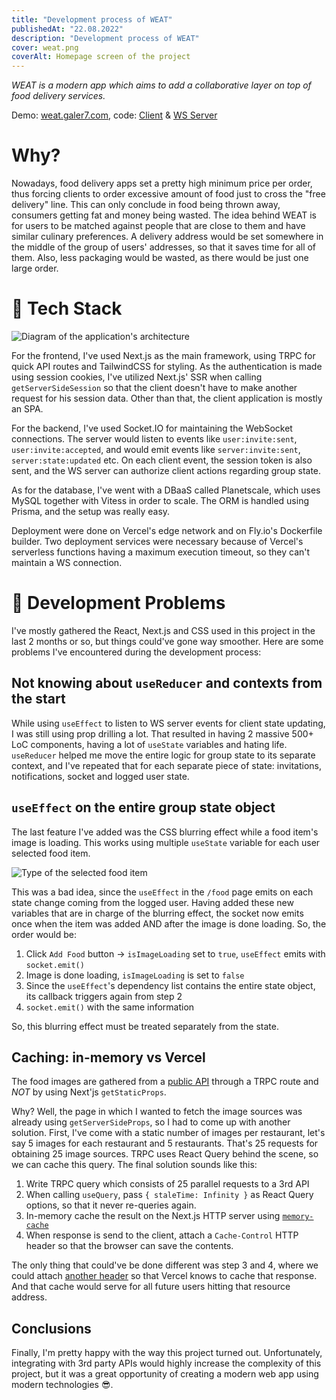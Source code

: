 ```yaml
---
title: "Development process of WEAT"
publishedAt: "22.08.2022"
description: "Development process of WEAT"
cover: weat.png
coverAlt: Homepage screen of the project
---
```


<Loom />

_WEAT is a modern app which aims to add a collaborative layer on top of food delivery services._

Demo: <a href="https://weat.galer7.com" target="_blank">weat.galer7.com</a>,
code: <a href="https://github.com/galer7/weat" target="_blank">Client</a> & <a href="https://github.com/galer7/weat-ws" target="_blank">WS Server</a>

# Why?

Nowadays, food delivery apps set a pretty high minimum price per order, thus forcing clients to order excessive amount of food just to cross the "free delivery" line. This can only conclude in food being thrown away, consumers getting fat and money being wasted.
The idea behind WEAT is for users to be matched against people that are close to them and have similar culinary preferences. A delivery address would be set somewhere in the middle of the group of users' addresses, so that it saves time for all of them. Also, less packaging would be wasted, as there would be just one large order.

# 🧫 Tech Stack

<Image src="/weat/weat-arch.png" h="h-96" alt="Diagram of the application's architecture"/>

For the frontend, I've used Next.js as the main framework, using TRPC for quick API routes and TailwindCSS for styling.
As the authentication is made using session cookies, I've utilized Next.js' SSR when calling `getServerSideSession` so that the client doesn't have to make another request for his session data. Other than that, the client application is mostly an SPA.

For the backend, I've used Socket.IO for maintaining the WebSocket connections. The server would listen to events like `user:invite:sent`, `user:invite:accepted`, and would emit events like `server:invite:sent`, `server:state:updated` etc.
On each client event, the session token is also sent, and the WS server can authorize client actions regarding group state.

As for the database, I've went with a DBaaS called Planetscale, which uses MySQL together with Vitess in order to scale. The ORM is handled using Prisma, and the setup was really easy.

Deployment were done on Vercel's edge network and on Fly.io's Dockerfile builder. Two deployment services were necessary because of Vercel's serverless functions having a maximum execution timeout, so they can't maintain a WS connection.

# 👥 Development Problems

I've mostly gathered the React, Next.js and CSS used in this project in the last 2 months or so, but things could've gone way smoother. Here are some problems I've encountered during the development process:

## Not knowing about `useReducer` and contexts from the start

While using `useEffect` to listen to WS server events for client state updating, I was still using prop drilling a lot. That resulted in having 2 massive 500+ LoC components, having a lot of `useState` variables and hating life.
`useReducer` helped me move the entire logic for group state to its separate context, and I've repeated that for each separate piece of state: invitations, notifications, socket and logged user state.

## `useEffect` on the entire group state object


The last feature I've added was the CSS blurring effect while a food item's image is loading. This works using multiple `useState` variable for each user selected food item.

<Image src="/weat/selected-food-items-type.png" h="h-96" alt="Type of the selected food item"/>

This was a bad idea, since the `useEffect` in the `/food` page emits on each state change coming from the logged user. Having added these new variables that are in charge of the blurring effect,
the socket now emits once when the item was added AND after the image is done loading. So, the order would be:
1. Click `Add Food` button -> `isImageLoading` set to `true`, `useEffect` emits with `socket.emit()`
2. Image is done loading, `isImageLoading` is set to `false`
3. Since the `useEffect`'s dependency list contains the entire state object, its callback triggers again from step 2
4. `socket.emit()` with the same information

So, this blurring effect must be treated separately from the state.

## Caching: in-memory vs Vercel

The food images are gathered from a <a href="https://www.themealdb.com/" target="_blank">public API</a> through a TRPC route and *NOT* by using Next'js `getStaticProps`.

Why? Well, the page in which I wanted to fetch the image sources was already using `getServerSideProps`, so I had to come up with another solution.
First, I've come with a static number of images per restaurant, let's say 5 images for each restaurant and 5 restaurants. That's 25 requests for obtaining 25 image sources.
TRPC uses React Query behind the scene, so we can cache this query.
The final solution sounds like this:
1. Write TRPC query which consists of 25 parallel requests to a 3rd API
2. When calling `useQuery`, pass `{ staleTime: Infinity }` as React Query options, so that it never re-queries again.
3. In-memory cache the result on the Next.js HTTP server using <a href="https://www.npmjs.com/package/memory-cache" target="_blank">`memory-cache`</a>
4. When response is send to the client, attach a `Cache-Control` HTTP header so that the browser can save the contents.

The only thing that could've be done different was step 3 and 4, where we could attach <a href="https://vercel.com/docs/concepts/edge-network/caching#stale-while-revalidate" target="_blank">another header</a> so that Vercel knows to cache that response. And that cache would serve for all future users hitting that resource address.

## Conclusions

Finally, I'm pretty happy with the way this project turned out. Unfortunately, integrating with 3rd party APIs would highly increase the complexity of this project, but it was a great opportunity of creating a modern web app using modern technologies 😎.